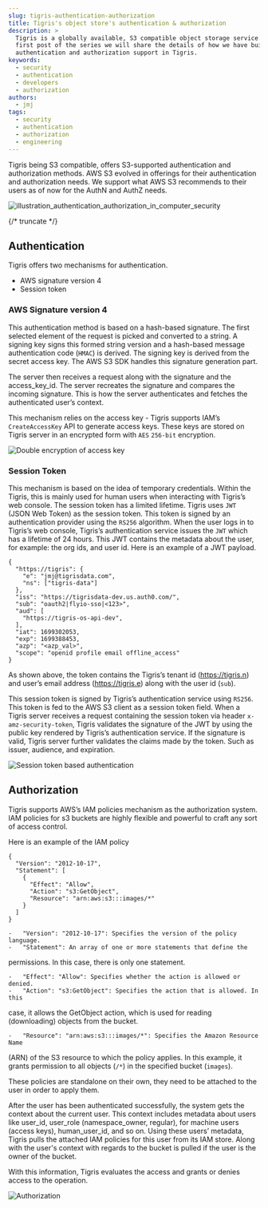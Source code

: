 ```yaml
---
slug: tigris-authentication-authorization
title: Tigris's object store's authentication & authorization
description: >
  Tigris is a globally available, S3 compatible object storage service. In the
  first post of the series we will share the details of how we have built the
  authentication and authorization support in Tigris.
keywords:
  - security
  - authentication
  - developers
  - authorization
authors:
  - jmj
tags:
  - security
  - authentication
  - authorization
  - engineering
---
```


Tigris being S3 compatible, offers S3-supported authentication and authorization
methods. AWS S3 evolved in offerings for their authentication and authorization
needs. We support what AWS S3 recommends to their users as of now for the AuthN
and AuthZ needs.

![illustration_authentication_authorization_in_computer_security](authnz.png)

{/* truncate */}

## Authentication

Tigris offers two mechanisms for authentication.

- AWS signature version 4
- Session token

### AWS Signature version 4

This authentication method is based on a hash-based signature. The first
selected element of the request is picked and converted to a string. A signing
key signs this formed string version and a hash-based message authentication
code (`HMAC`) is derived. The signing key is derived from the secret access key.
The AWS S3 SDK handles this signature generation part.

The server then receives a request along with the signature and the
access_key_id. The server recreates the signature and compares the incoming
signature. This is how the server authenticates and fetches the authenticated
user’s context.

This mechanism relies on the access key - Tigris supports IAM’s
`CreateAccessKey` API to generate access keys. These keys are stored on Tigris
server in an encrypted form with `AES` `256-bit` encryption.

![Double encryption of access key](double-encryption-of-key.png)

### Session Token

This mechanism is based on the idea of temporary credentials. Within the Tigris,
this is mainly used for human users when interacting with Tigris’s web console.
The session token has a limited lifetime. Tigris uses `JWT` (JSON Web Token) as
the session token. This token is signed by an authentication provider using the
`RS256` algorithm. When the user logs in to Tigris’s web console, Tigris’s
authentication service issues the `JWT` which has a lifetime of 24 hours. This
JWT contains the metadata about the user, for example: the org ids, and user id.
Here is an example of a JWT payload.

```
{
  "https://tigris": {
    "e": "jmj@tigrisdata.com",
    "ns": ["tigris-data"]
  },
  "iss": "https://tigrisdata-dev.us.auth0.com/",
  "sub": "oauth2|flyio-sso|<123>",
  "aud": [
    "https://tigris-os-api-dev",
  ],
  "iat": 1699302053,
  "exp": 1699388453,
  "azp": "<azp_val>",
  "scope": "openid profile email offline_access"
}
```

As shown above, the token contains the Tigris’s tenant id (https://tigris.n) and
user’s email address (https://tigris.e) along with the user id (`sub`).

This session token is signed by Tigris’s authentication service using `RS256`.
This token is fed to the AWS S3 client as a session token field. When a Tigris
server receives a request containing the session token via header
`x-amz-security-token`, Tigris validates the signature of the JWT by using the
public key rendered by Tigris’s authentication service. If the signature is
valid, Tigris server further validates the claims made by the token. Such as
issuer, audience, and expiration.

![Session token based authentication](session-token-auth.png)

## Authorization

Tigris supports AWS’s IAM policies mechanism as the authorization system. IAM
policies for s3 buckets are highly flexible and powerful to craft any sort of
access control.

Here is an example of the IAM policy

```
{
  "Version": "2012-10-17",
  "Statement": [
    {
      "Effect": "Allow",
      "Action": "s3:GetObject",
      "Resource": "arn:aws:s3:::images/*"
    }
  ]
}
```

    -   "Version": "2012-10-17": Specifies the version of the policy language.
    -   "Statement": An array of one or more statements that define the

permissions. In this case, there is only one statement.

    -   "Effect": "Allow": Specifies whether the action is allowed or denied.
    -   "Action": "s3:GetObject": Specifies the action that is allowed. In this

case, it allows the GetObject action, which is used for reading (downloading)
objects from the bucket.

    -   "Resource": "arn:aws:s3:::images/*": Specifies the Amazon Resource Name

(ARN) of the S3 resource to which the policy applies. In this example, it grants
permission to all objects (`/*`) in the specified bucket (`images`).

These policies are standalone on their own, they need to be attached to the user
in order to apply them.

After the user has been authenticated successfully, the system gets the context
about the current user. This context includes metadata about users like user_id,
user_role (namespace_owner, regular), for machine users (access keys),
human_user_id, and so on. Using these users’ metadata, Tigris pulls the attached
IAM policies for this user from its IAM store. Along with the user's context
with regards to the bucket is pulled if the user is the owner of the bucket.

With this information, Tigris evaluates the access and grants or denies access
to the operation.

![Authorization](authorization.png)
